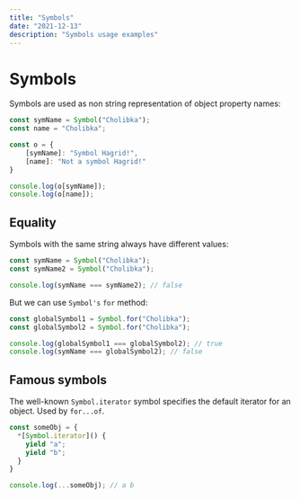 ```yaml
---
title: "Symbols"
date: "2021-12-13"
description: "Symbols usage examples"
---
```


# Symbols

Symbols are used as non string representation of object property names:

```js
const symName = Symbol("Cholibka");
const name = "Cholibka";

const o = {
	[symName]: "Symbol Hagrid!",
	[name]: "Not a symbol Hagrid!"
}

console.log(o[symName]);
console.log(o[name]);
```

## Equality

Symbols with the same string always have different values:

```js
const symName = Symbol("Cholibka");
const symName2 = Symbol("Cholibka");

console.log(symName === symName2); // false
```

But we can use `Symbol's` `for` method:

```js
const globalSymbol1 = Symbol.for("Cholibka");
const globalSymbol2 = Symbol.for("Cholibka");

console.log(globalSymbol1 === globalSymbol2); // true
console.log(symName === globalSymbol2); // false
```

## Famous symbols

The well-known `Symbol.iterator` symbol specifies the default iterator for an object. Used by `for...of`.

```js
const someObj = {
  *[Symbol.iterator]() {
    yield "a";
    yield "b";
  }
}

console.log(...someObj); // a b
```
